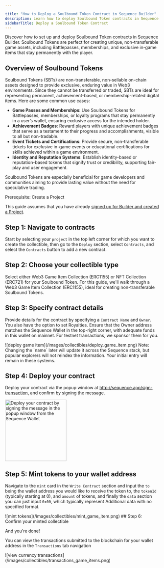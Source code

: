 ```yaml
---

title: "How to Deploy a Soulbound Token Contract in Sequence Builder"
description: Learn how to deploy Soulbound Token contracts in Sequence Builder for non-transferable, exclusive game assets. This guide covers setup, key steps, and best practices for deploying non-tradable NFTs.
sidebarTitle: Deploy a Soulbound Token Contract
---
```




Discover how to set up and deploy Soulbound Token contracts in Sequence Builder. Soulbound Tokens are perfect for creating unique, non-transferable game assets, including Battlepasses, memberships, and exclusive in-game items that stay permanently with the player.

## Overview of Soulbound Tokens

Soulbound Tokens (SBTs) are non-transferable, non-sellable on-chain assets designed to provide exclusive, enduring value in Web3 environments. Since they cannot be transferred or traded, SBTs are ideal for representing permanent, achievement-based, or membership-related digital items. Here are some common use cases:

- **Game Passes and Memberships**: Use Soulbound Tokens for Battlepasses, memberships, or loyalty programs that stay permanently in a user’s wallet, ensuring exclusive access for the intended holder.
- **Achievement Badges**: Reward players with unique achievement badges that serve as a testament to their progress and accomplishments, visible to all but non-tradable.
- **Event Tickets and Certifications**: Provide secure, non-transferable tickets for exclusive in-game events or educational certifications for skills achieved within a game environment.
- **Identity and Reputation Systems**: Establish identity-based or reputation-based tokens that signify trust or credibility, supporting fair-play and user engagement.

Soulbound Tokens are especially beneficial for game developers and communities aiming to provide lasting value without the need for speculative trading.

<Warning>
Prerequisite: Create a Project

This guide assumes that you have already [signed up for Builder and created a Project](/solutions/builder/getting-started).

</Warning>

## Step 1: Navigate to contracts

Start by selecting your `project` in the top left corner for which you want to create the collectible, then go to the `Deploy` section, select `Contracts`, and select the `Contracts` button to add a new contract.

## Step 2: Choose your collectible type

Select either Web3 Game Item Collection (ERC1155) or NFT Collection (ERC721) for your Soulbound Token. For this guide, we'll walk through a Web3 Game Item Collection (ERC1155), ideal for creating non-transferable Soulbound Tokens.

## Step 3: Specify contract details

Provide details for the contract by specifying a `Contract Name` and `Owner`. You also have the option to set Royalties. Ensure that the Owner address matches the Sequence Wallet in the top-right corner, with adequate funds in this wallet on mainnet. For testnet transactions, we sponsor them for you.
<Frame>
![deploy game item](/images/collectibles/deploy_game_item.png)
</Frame>
<Warning>
Note:
Changing the `name` later will update it across the Sequence stack, but popular explorers will not reindex the information. Your initial entry will remain in these systems.
</Warning>

## Step 4: Deploy your contract

Deploy your contract via the popup window at http://sequence.app/sign-transaction, and confirm by signing the message.

<Frame>
<img src="/images/collectibles/sign_deploy_transaction.png" width="200" alt="Deploy your contract by signing the message in the popup window from the Sequence Wallet"/>
</Frame>

## Step 5: Mint tokens to your wallet address

Navigate to the `mint` card in the `Write Contract` section and input the `to` being the wallet address you would like to receive the token to, the `tokenId` (typically starting at 0), and `amount` of tokens, and finally the `data` section you can just input `0x00`, which typically represent Additional data with no specified format.
<Frame>
![mint tokens](/images/collectibles/mint_game_item.png)
</Frame>
## Step 6: Confirm your minted collectible

And you're done!

You can view the transactions submitted to the blockchain for your wallet address in the `Transactions` tab navigation
<Frame>
![view currency transactions](/images/collectibles/transactions_game_items.png)
</Frame>